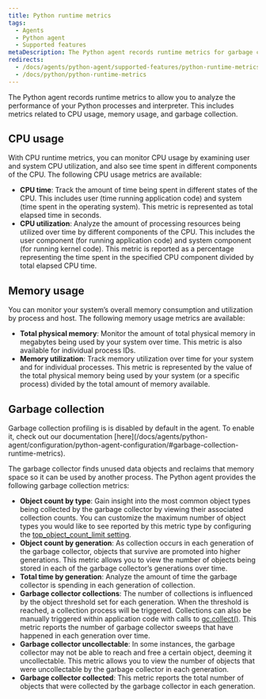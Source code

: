 ```yaml
---
title: Python runtime metrics
tags:
  - Agents
  - Python agent
  - Supported features
metaDescription: The Python agent records runtime metrics for garbage collection and CPU/ memory usage
redirects:
  - /docs/agents/python-agent/supported-features/python-runtime-metrics
  - /docs/python/python-runtime-metrics
---
```


The Python agent records runtime metrics to allow you to analyze the performance of your Python processes and interpreter. This includes metrics related to CPU usage, memory usage, and garbage collection.

## CPU usage

With CPU runtime metrics, you can monitor CPU usage by examining user and system CPU utilization, and also see time spent in different components of the CPU. The following CPU usage metrics are available:

* **CPU time**: Track the amount of time being spent in different states of the CPU. This includes user (time running application code) and system (time spent in the operating system). This metric is represented as total elapsed time in seconds.
* **CPU utilization**: Analyze the amount of processing resources being utilized over time by different components of the CPU. This includes the user component (for running application code) and system component (for running kernel code). This metric is reported as a percentage representing the time spent in the specified CPU component divided by total elapsed CPU time.

## Memory usage

You can monitor your system’s overall memory consumption and utilization by process and host. The following memory usage metrics are available:

* **Total physical memory**: Monitor the amount of total physical memory in megabytes being used by your system over time. This metric is also available for individual process IDs.
* **Memory utilization**: Track memory utilization over time for your system and for individual processes. This metric is represented by the value of the total physical memory being used by your system (or a specific process) divided by the total amount of memory available.

## Garbage collection

<Callout variant="important">
  Garbage collection profiling is is disabled by default in the agent. To enable it, check out our documentation [here](/docs/agents/python-agent/configuration/python-agent-configuration/#garbage-collection-runtime-metrics).
</Callout>

The garbage collector finds unused data objects and reclaims that memory space so it can be used by another process. The Python agent provides the following garbage collection metrics:

* **Object count by type**: Gain insight into the most common object types being collected by the garbage collector by viewing their associated collection counts. You can customize the maximum number of object types you would like to see reported by this metric type by configuring the [top_object_count_limit setting](/docs/agents/python-agent/configuration/python-agent-configuration/#garbage-collection-runtime-metrics).
* **Object count by generation**:  As collection occurs in each generation of the garbage collector, objects that survive are promoted into higher generations. This metric allows you to view the number of objects being stored in each of the garbage collector’s generations over time.
* **Total time by generation**: Analyze the amount of time the garbage collector is spending in each generation of collection.
* **Garbage collector collections**: The number of collections is influenced by the object threshold set for each generation. When the threshold is reached, a collection process will be triggered. Collections can also be manually triggered within application code with calls to [gc.collect()](https://docs.python.org/3/library/gc.html#gc.collect). This metric reports the number of garbage collector sweeps that have happened in each generation over time.
* **Garbage collector uncollectable**: In some instances, the garbage collector may not be able to reach and free a certain object, deeming it uncollectable. This metric allows you to view the number of objects that were uncollectable by the garbage collector in each generation.
* **Garbage collector collected**: This metric reports the total number of objects that were collected by the garbage collector in each generation.
